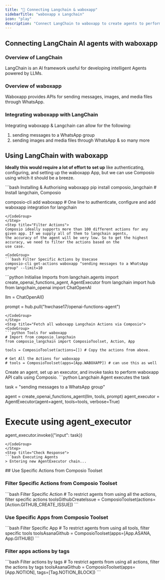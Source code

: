 ```yaml
---
title: "🚀 Connecting Langchain & waboxapp"
sidebarTitle: "waboxapp x Langchain"
icon: "play"
description: "Connect LangChain to waboxapp to create agents to perform tasks using natural language"
---
```


## Connecting LangChain AI agents with waboxapp

### Overview of LangChain

LangChain is an AI framework useful for developing intelligent Agents powered by LLMs.

### Overview of waboxapp

Waboxapp provides APIs for sending messages, images, and media files through WhatsApp.

### Integrating waboxapp with LangChain

Integrating waboxapp & Langchain can allow for the following:

1. sending messages to a WhatsApp group
2. sending images and media files through WhatsApp
& so many more

## Using LangChain with waboxapp

<Steps>
<Step title="Setting Up the Environment">

**Ideally this would require a lot of effort to set up** like authenticating, configuring, and setting up the waboxapp App, but we can use Composio using which it should be a breeze.

<CodeGroup>
```bash Installing & Authorising waboxapp
pip install composio_langchain # Install langchain, Composio 

composio-cli add waboxapp # One line to authenticate, configure and add waboxapp integration for langchain
```
</CodeGroup>
</Step>
<Step title="Filter Actions">
Composio ideally supports more than 100 different actions for any given app. If we supply all of them to langchain agents, 
the accuracy of the agent will be very low. So to get the highest accuracy, we need to filter the actions based on the 
use case.

<CodeGroup>
```bash Filter Specific Actions by Usecase
composio-cli get-actions waboxapp "sending messages to a WhatsApp group" --limit=10
```
</CodeGroup>

</Step>
<Step title="Import Base Packages">

<CodeGroup>
```python Initialise Imports
from langchain.agents import create_openai_functions_agent, AgentExecutor
from langchain import hub
from langchain_openai import ChatOpenAI


llm = ChatOpenAI()

prompt = hub.pull("hwchase17/openai-functions-agent")
```
</CodeGroup>
</Step>
<Step title="Fetch all waboxapp Langchain Actions via Composio">
<CodeGroup>
```python Tools For waboxapp
# Import from composio_langchain
from composio_langchain import ComposioToolset, Action, App

tools = ComposioToolset(actions=[]) # Copy the actions from above. 

# Get All the Actions for waboxapp
# tools = ComposioToolset(apps=[App.WABOXAPP]) # can use this as well
```
</CodeGroup>
</Step>
<Step title="Execute the Agent">
Create an agent, set up an executor, and invoke tasks to perform waboxapp API calls using Composio. 
<CodeGroup>
```python Langchain Agent executes the task

task = "sending messages to a WhatsApp group"

agent = create_openai_functions_agent(llm, tools, prompt)
agent_executor = AgentExecutor(agent=agent, tools=tools, verbose=True)

# Execute using agent_executor
agent_executor.invoke({"input": task})
```
</CodeGroup>
</Step>
<Step title="Check Response">
```bash Executing Agents
> Entering new AgentExecutor chain...
```
</Step>
</Steps>
## Use Specific Actions from Composio Toolset

### Filter Specific Actions from Composio Toolset

<CodeGroup>
```bash Filter Specific Action
# To restrict agents from using all the actions, filter specific actions
toolsGithubCreateIssue = ComposioToolset(actions=[Action.GITHUB_CREATE_ISSUE])
```
</CodeGroup>

### Use Specific Apps from Composio Toolset
<CodeGroup>
```bash Filter Specific App
# To restrict agents from using all tools, filter specific tools
toolsAsanaGithub = ComposioToolset(apps=[App.ASANA, App.GITHUB])
```
</CodeGroup>

### Filter apps actions by tags 
<CodeGroup>
```bash Filter actions by tags
# To restrict agents from using all actions, filter the actions by tags
toolsAsanaGithub = ComposioToolset(apps=[App.NOTION], tags=[Tag.NOTION_BLOCK])
```
</CodeGroup>

